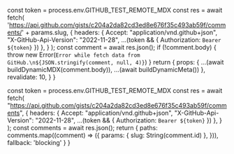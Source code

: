 
  const token = process.env.GITHUB_TEST_REMOTE_MDX
  const res = await fetch(
    'https://api.github.com/gists/c204a2da82cd3ed8e676f35c493ab59f/comments/' + params.slug,
    {
      headers: {
        Accept: "application/vnd.github+json",
        "X-GitHub-Api-Version": "2022-11-28",
        ...(token && { Authorization: `Bearer ${token}` })
      },
    }
  );
  const comment = await res.json();
  if (!comment.body) {
    throw new Error(`Error while fetch data from GitHub.\n${JSON.stringify(comment, null, 4)}`)
  }
  return {
    props: {
      ...(await buildDynamicMDX(comment.body)),
      ...(await buildDynamicMeta())
    },
    revalidate: 10,
  }
}

  const token = process.env.GITHUB_TEST_REMOTE_MDX
  const res = await fetch(
    "https://api.github.com/gists/c204a2da82cd3ed8e676f35c493ab59f/comments",
    {
      headers: {
        Accept: "application/vnd.github+json",
        "X-GitHub-Api-Version": "2022-11-28",
        ...(token && { Authorization: `Bearer ${token}` })
      },
    }
  );
  const comments = await res.json();
  return {
    paths: comments.map((comment) => ({
      params: { slug: String(comment.id) },
    })),
    fallback: 'blocking'
  }
}

<RemoteContent />
